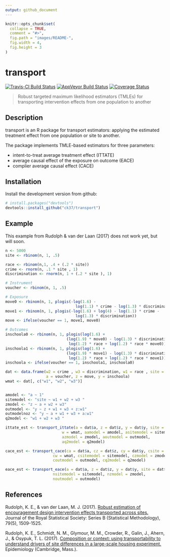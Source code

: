 ```yaml
---
output: github_document
---
```


```r
knitr::opts_chunk$set(
  collapse = TRUE,
  comment = "#>",
  fig.path = "images/README-",
  fig.width = 4,
  fig.height = 3
)
```

# transport

[![Travis-CI Build Status](https://travis-ci.org/ck37/transport.svg?branch=master)](https://travis-ci.org/ck37/transport)
[![AppVeyor Build  Status](https://ci.appveyor.com/api/projects/status/github/ck37/transport?branch=master&svg=true)](https://ci.appveyor.com/project/ck37/transport)
[![Coverage Status](https://img.shields.io/codecov/c/github/ck37/transport/master.svg)](https://codecov.io/github/ck37/transport?branch=master)

> Robust targeted maximum likelihood estimators (TMLEs) for transporting intervention effects from one population to another

## Description

transport is an R package for transport estimators: applying the estimated treatment effect from one population or site to another.

The package implements TMLE-based estimators for three parameters:

 * intent-to-treat average treatment effect (ITTATE)
 * average causal effect of the exposure on outcome (EACE)
 * complier average causal effect (CACE)

## Installation

Install the development version from github:

```r
# install.packages("devtools")
devtools::install_github("ck37/transport")
```

## Example

This example from Rudolph & van der Laan (2017) does not work yet, but will soon.

```r
n <- 5000
site <- rbinom(n, 1, .5)

race <- rbinom(n,1, .4 + (.2 * site))
crime <- rnorm(n, .1 * site , 1)
discrimination <- rnorm(n, 1 + (.2 * site ), 1)

# Instrument
voucher <- rbinom(n, 1, .5)

# Exposure
move0 <- rbinom(n, 1, plogis(-log(1.6) -
                               log(1.1) * crime - log(1.3) * discrimination))
move1 <- rbinom(n, 1, plogis(-log(1.6) + log(4) - log(1.1) * crime -
                               log(1.3) * discrimination))
move <- ifelse(voucher == 1, move1, move0)

# Outcomes
inschoola0 <- rbinom(n, 1, plogis(log(1.6) +
                           (log(1.9) * move0) - log(1.3) * discrimination -
                            log(1.2) * race + log(1.2) * race * move0))
inschoola1 <- rbinom(n, 1, plogis(log(1.6) +
                           (log(1.9) * move1) - log(1.3) * discrimination -
                            log(1.2) * race + log(1.2) * race * move1))
inschoola <- ifelse(voucher == 1, inschoola1, inschoola0)

dat <- data.frame(w2 = crime , w3 = discrimination, w1 = race , site = site ,
                  a = voucher, z = move, y = inschoola)
wmat <- dat[, c("w1", "w2", "w3")]


amodel <- "a ~ 1"
sitemodel <- "site ~ w1 + w2 + w3 "
zmodel <- "z ~ a + w2 + w3"
outmodel <- "y ~ z + w1 + w3 + z:w1"
outmodelnoz <- "y ~ a + w1 + w3 + a:w1"
q2model <- "w1 + w2 + w3 "

ittate_est <- transport_ittate(a = dat$a, z = dat$z, y = dat$y, site = dat$site,
                         w = wmat, aamodel = amodel, asitemodel = sitemodel,
                         azmodel = zmodel, aoutmodel = outmodel,
                         aq2model = q2model)

cace_est <- transport_cace(ca = dat$a, cz = dat$z, cy = dat$y, csite = dat$site,
                     cw = wmat, csitemodel = sitemodel, czmodel = zmodel,
                     coutmodel = outmodel, cq2model = q2model)

eace_est <- transport_eace(a = dat$a, z = dat$z, y = dat$y, site = dat$site, w = wmat,
                     nsitemodel = sitemodel, nzmodel = zmodel,
                     noutmodel = outmodel)
```

## References

Rudolph, K. E., & van der Laan, M. J. (2017). [Robust estimation of encouragement design intervention effects transported across sites.](http://onlinelibrary.wiley.com/doi/10.1111/rssb.12213/full) Journal of the Royal Statistical Society: Series B (Statistical Methodology), 79(5), 1509-1525.

Rudolph, K. E., Schmidt, N. M., Glymour, M. M., Crowder, R., Galin, J., Ahern, J., & Osypuk, T. L. (2017). [Composition or context: using transportability to understand drivers of site differences in a large-scale housing experiment.](http://europepmc.org/abstract/med/29076878) Epidemiology (Cambridge, Mass.).
